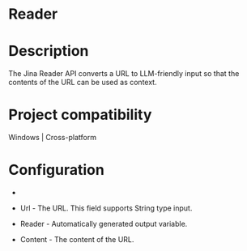 ﻿# Reader

# Description

The Jina Reader API converts a URL to LLM-friendly input so that the contents of
                the URL can be used as context.

# Project compatibility

Windows | Cross-platform

# Configuration

* 
* Url - The URL. This field supports String type input.









* Reader - Automatically generated output variable.
* Content - The content of the URL.
